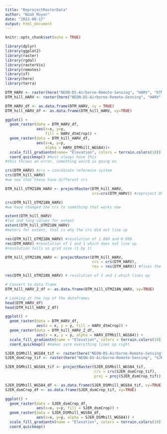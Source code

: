 ```yaml
---
title: "ReprojectRasterData"
author: "Noah Moyer"
date: "2022-08-17"
output: html_document
---
```


```r
knitr::opts_chunk$set(echo = TRUE)
```

```r

library(dplyr)
library(ggplot2)
library(raster)
library(rgdal)
library(rasterVis)
library(remotes)
library(sf)
library(here)
library(terra)
```

```r

DTM_HARV <- raster(here("NEON-DS-Airborne-Remote-Sensing", "HARV", "DTM", "HARV_dtmCrop.tif"))
DTM_hill_HARV <- raster(here("NEON-DS-Airborne-Remote-Sensing", "HARV", "DTM", "HARV_DTMhill_WGS84.tif"))

DTM_HARV_df <- as.data.frame(DTM_HARV, xy = TRUE)
DTM_hill_HARV_df <- as.data.frame(DTM_hill_HARV, xy=TRUE)

ggplot() +
  geom_raster(data = DTM_HARV_df,
              aes(x=x, y=y,
                  fill = HARV_dtmCrop)) +
  geom_raster(data = DTM_hill_HARV_df,
              aes(x=x, y=y,
                  alpha = HARV_DTMhill_WGS84))+
  scale_fill_gradientn(name= "Elevation", colors = terrain.colors(10)) + #another way of coloring a map
  coord_quickmap() #must always have this
#this throws an error, something weird is going on

crs(DTM_HARV) #crs = coordinate reference system
crs(DTM_hill_HARV)
#we see that these have different crs

DTM_hill_UTMZ18N_HARV <- projectRaster(DTM_hill_HARV,
                                       crs=crs(DTM_HARV)) #reproject DRM_hill_HARV to the crs of DTM_HARV

crs(DTM_hill_UTMZ18N_HARV)
#we have changed the crs to something that works now

extent(DTM_hill_HARV)
#lat and long values for extent
extent(DTM_hill_UTMZ18N_HARV)
#meters for extent, that is why the crs did not line up

res(DTM_hill_UTMZ18N_HARV) #resolution of 1.000 and 0.998
res(DTM_HARV) #resolution of 1 and 1 which does not line up
#resolution tells us grid size (1 by 1)

DTM_hill_UTMZ18N_HARV <- projectRaster(DTM_hill_HARV, 
                                       crs = crs(DTM_HARV),
                                       res = res(DTM_HARV)) #fixes the resolution issue

res(DTM_hill_UTMZ18N_HARV) # resolution of 1 and 1 which lines up

# Convert to data frame
DTM_hill_HARV_2_df <- as.data.frame(DTM_hill_UTMZ18N_HARV, xy=TRUE)

# Looking at the top of the dataframes
head(DTM_HARV_df)
head(DTM_hill_HARV_2_df)

ggplot() +
  geom_raster(data = DTM_HARV_df,
              aes(x = x, y = y, fill = HARV_dtmCrop)) +
  geom_raster(data = DTM_hill_HARV_2_df,
              aes(x = x, y = y, alpha = HARV_DTMhill_WGS84)) +
  scale_fill_gradientn(name = "Elevation", colors = terrain.colors(10)) + #terrain color scheme with 10 colors
  coord_quickmap() #makes sure everything lines up right
```


```r
SJER_DSMhill_WGS84_tif <- raster(here("NEON-DS-Airborne-Remote-Sensing", "SJER", "DSM", "SJER_DSMhill_WGS84.tif"))
SJER_dsmCrop_tif <- raster(here("NEON-DS-Airborne-Remote-Sensing", "SJER", "DSM", "SJER_dsmCrop.tif"))

SJER_DSMhill_WGS84_tif <- projectRaster(SJER_DSMhill_WGS84_tif,
                                        crs = crs(SJER_dsmCrop_tif),
                                        proj = proj(SJER_dsmCrop_tif)) #proj can also equal 1 which would just set the resolution to 1

SJER_DSMhill_WGS84_df <- as.data.frame(SJER_DSMhill_WGS84_tif, xy=TRUE)
SJER_dsmCrop_df <- as.data.frame(SJER_dsmCrop_tif, xy=TRUE)

ggplot() +
  geom_raster(data = SJER_dsmCrop_df,
              aes(x=x, y=y, fill = SJER_dsmCrop)) +
  geom_raster(data = SJER_DSMhill_WGS84_df,
              aes(x=x, y=y, alpha = SJER_DSMhill_WGS84)) +
  scale_fill_gradientn(name = "Elevation", colors = terrain.colors(10)) +
  coord_quickmap()
```